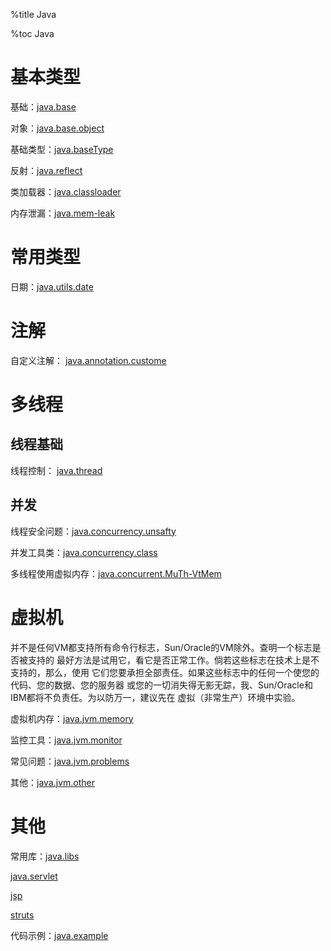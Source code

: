 
%title Java

%toc Java

= 基本类型 =

基础：[[java.base]]

对象：[[java.base.object]]

基础类型：[[java.baseType]]

反射：[[java.reflect]]

类加载器：[[java.classloader]]

内存泄漏：[[java.mem-leak]]

= 常用类型 =

日期：[[java.utils.date]]

= 注解 =

自定义注解： [[java.annotation.custome]]

= 多线程 =

== 线程基础 ==

线程控制： [[java.thread]]

== 并发 ==

线程安全问题：[[java.concurrency.unsafty]]

并发工具类：[[java.concurrency.class]]

多线程使用虚拟内存：[[java.concurrent.MuTh-VtMem]]

= 虚拟机 =

并不是任何VM都支持所有命令行标志，Sun/Oracle的VM除外。查明一个标志是否被支持的
最好方法是试用它，看它是否正常工作。倘若这些标志在技术上是不支持的，那么，使用
它们您要承担全部责任。如果这些标志中的任何一个使您的代码、您的数据、您的服务器
或您的一切消失得无影无踪，我、Sun/Oracle和IBM都将不负责任。为以防万一，建议先在
虚拟（非常生产）环境中实验。

虚拟机内存：[[java.jvm.memory]]

监控工具：[[java.jvm.monitor]]

常见问题：[[java.jvm.problems]]

其他：[[java.jvm.other]]


= 其他 =

常用库：[[java.libs]]

[[java.servlet]]

[[jsp]]

[[struts]]

代码示例：[[java.example]]

